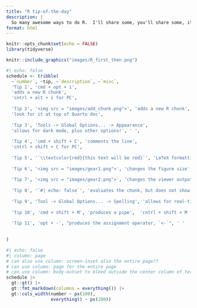 ```yaml
---
title: "R tip-of-the-day"
description: |
  So many awesome ways to do R.  I'll share some, you'll share some, it will be fun.
format: html
---
```


```r
knitr::opts_chunk$set(echo = FALSE)
library(tidyverse)
```

<aside>
```r
knitr::include_graphics("images/R_first_then.png")
```
</aside>

```r
#| echo: false
schedule <- tribble(
  ~`number`, ~tip, ~`description`, ~`misc`,
  'Tip 1', 'cmd + opt + i', 
  'adds a new R chunk',
  'cntrl + alt + i for PC',
  
  'Tip 2', '<img src = "images/add_chunk.png">', 'adds a new R chunk',
  'look for it at top of Quarto doc',
  
  'Tip 3', 'Tools -> Global Options... -> Appearance',
  'allows for dark mode, plus other options!', ' ',
  
  'Tip 4', 'cmd + shift + C', 'comments the line',
  'cntrl + shift + C for PC',
  
  'Tip 5', '`\\textcolor{red}{this text will be red}`', 'LaTeX formatting to change the text color', 'when render to pdf (different syntax for render to html)',
  
  'Tip 6', '<img src = "images/gear1.png">', 'changes the figure size', 'gear in R chunk',
  
  'Tip 7', '<img src = "images/gear2.png">', 'changes the viewer output', 'gear near Render',
  
  'Tip 8', '`#| echo: false`', 'evaluates the chunk, but does not show the code', 'alternatively: `echo = FALSE` inside curly braces',
  
  'Tip 9', 'Tool -> Global Options... -> Spelling', 'allows for real-time spell check', ' ',
  
  'Tip 10', 'cmd + shift + M', 'produces a pipe',  'cntrl + shift + M for PC <br> Tools -> Global Options... -> Code to get the native pipe',
  
  'Tip 11', 'opt + -', "produces the assignment operator, `<-`", ' '
  
  
)
```

```r
#| echo: false
#| column: page
# can also use column: screen-inset also the entire page??
# can use column: page for the entire page
# can use column: body-outset to bleed outside the center column of text
schedule |> 
  gt::gt() |> 
  gt::fmt_markdown(columns = everything()) |> 
  gt::cols_width(number ~ px(100),
                 everything() ~ px(200))
```


